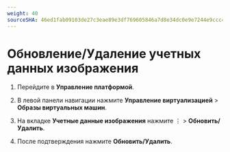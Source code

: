 ```yaml
---
weight: 40
sourceSHA: 46ed1fab09103de27c3eae89e3df769605846a7d8e34dc0e9e7244e9ccc43d5d
---
```


# Обновление/Удаление учетных данных изображения

1. Перейдите в **Управление платформой**.

2. В левой панели навигации нажмите **Управление виртуализацией** > **Образы виртуальных машин**.

3. На вкладке **Учетные данные изображения** нажмите ⋮ > **Обновить/Удалить**.

4. После подтверждения нажмите **Обновить/Удалить**.

